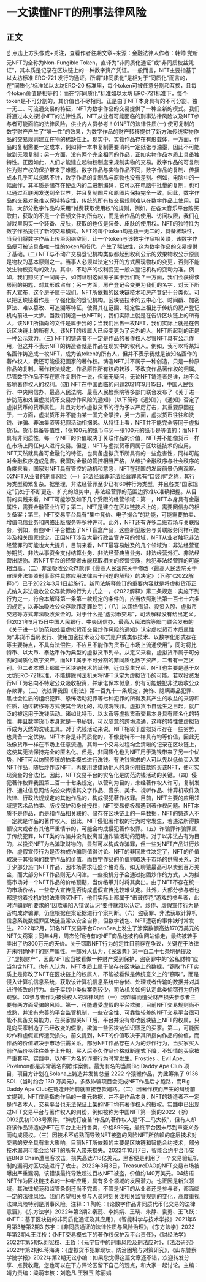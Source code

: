 # 一文读懂NFT的刑事法律风险
## 正文
☝ 点击上方头像或+关注，查看作者往期文章~来源：金融法律人作者：韩帅 党新元NFT的全称为Non-Fungible Token，直译为“非同质化通证”或“非同质权益凭证”，其本质是记录在区块链上的一种数字资产凭证。一般而言，NFT主要指基于以太坊标准 ERC-721 发行的通证。所谓“非同质化”是相对于“同质化”而言的，在“同质化”标准如以太坊ERC-20 标准里，每个token可被任意分割和互换，且每个token价值是相等的；而在“非同质化”标准如以太坊 ERC-721标准下，每个token是不可分割的，其价值也不尽相同。正是由于NFT本身具有的不可分割、独一无二、可流通交易的特征，NFT为数字作品的交易提供了一种全新的模式。我们将通过本文探讨NFT的法律性质，NFT从业者可能面临的刑事法律风险以及NFT参与者可能面临的法律风险，供业内人员参考！01NFT的法律性质(一) 使可复制的数字财产产生了“唯一性”的效果，为数字作品的财产转移提供了新方法传统实物作品的交易规则建立在物的稀缺性上。现实中，实物作品存在有形载体，一方面，作品的复制需要一定成本，例如将一本书复制需要消耗一定纸张与油墨，因此不可能做到无限复制；另一方面，没有两个完全相同的作品，正如实物作品本质上具备独特性。正因如此，人们才能建立起物权制度来规制实物的交易。数字作品的可复制性为财产权的保护带来了难题。数字作品与实物作品不同，数字作品的复制、传播成本几乎可以忽略不计，数字作品的复制品与原物也没有差别。例如，电脑中的一幅画作，其本质是储存在硬盘内的二进制编码，它可以在电脑中批量的复制，也可以通过互联网发送到全世界，并且复制图片和原图片保持完全一致。因此，数字作品的交易对象难以保持特定性，传统的所有权交易规则难以在数字作品上使用。目前，大部分数字作品均采用“付费获取使用权”的规则，例如，在各大音乐平台购买歌曲，获取的不是一个音频文件的所有权，而是该作品的使用、访问权限，我们在游戏里购买一个装备、皮肤，获取的也仅是装备、皮肤的使用权。NFT的独特性为数字作品提供了新的交易模式。NFT的每个token均是独一无二的，具备稀缺性，当我们将数字作品上传至网络空间，让一个token与该数字作品相关联，该数字作品便可被该具备唯一性的token所指代，产生了稀缺性，这为数字作品的交易提供了基础。(二) NFT与不动产交易登记机构类似都起到权利公示的效果物权公示原则是物权的基本原则之一。当事人必须以法定公开的方式展现物权的变更，否则不能发生物权变动的效力。其中，不动产的权利变更一般以登记机构的变动为准。例如，我们购买了一间房子，如何证明这间房子属于我们呢？一方面，我们会获得该房间的钥匙，对其形成占有；另一方面，房产登记会变更为我们的名字，对天下所有人宣布，这个房子属于我们。NFT所依赖的区块链技术和房产登记十分类似，可以把区块链看作是一个强化版的登记机构。区块链技术的去中心化、时间戳、加密算法、难以篡改、可追溯等特征，使得其在范围、稳定性上相比于传统的房产登记机构前进一大步。当我们铸造一枚NFT时，我们实际上就是在告诉区块链上的所有人，该NFT所指向的文件是属于我的；当我们出售一枚NFT，我们实际上就是在告诉区块链上的所有人，该NFT的权属人已经变更为了另外的人。NFT所起到的正是一种公示效力。(三) NFT的铸造者不一定是作品的著作权人尽管NFT具有公示作用，但这并不表示NFT的铸造者就是作品在现实中的权利人。例如，我可以将某知名画作铸造成一枚NFT，成为该token的所有人，但并不表示我就是该知名画作的著作权人，我还可能侵犯画家的著作权。铸造NFT并不属于一种创造，只是一种原作品的复制。著作权法规定，作品原件所有权的转移，不改变作品著作权的归属。尽管数字作品不存在原件复制件一说，但毫无疑问，无论NFT铸造者是谁，均不会影响著作权人的权利。(四) NFT在中国面临的问题2021年9月15日，中国人民银行、中央网信办、最高人民法院、最高人民检察院等多部门联合发布了《关于进一步防范和处置虚拟货币交易炒作风险的通知》（以下简称《通知》），《通知》否定了虚拟货币的货币属性，并且对炒作虚拟货币的行为予以严厉打击，其重要原因在于，一方面，虚拟货币并不能由某一国完全掌控，另一方面，虚拟货币往往和洗钱、诈骗、非法集资等犯罪活动相捆绑。从特征上看，NFT并不能完全等同于虚拟货币。货币具备等值性，1张100元的纸币与另一张100元的纸币是等值的；而NFT具有非同质性，每一个NFT的价值取决于关联作品的价值，NFT并不能像货币一样在市场上同任何人进行交易。但是，NFT与虚拟货币同属于区块链技术的应用，NFT天然就具备可金融化的特征，也具备虚拟货币所具有的一些危害性，同样可能对金融秩序造成危害。我国对金融的管控相当严格，从维护金融秩序与社会秩序的角度来看，国家对NFT具有管控的动机和意愿，NFT在我国的发展前景仍需观察。02NFT从业者的刑事风险（一）非法经营罪非法经营罪素有“口袋罪”之称，其行为类型纷繁复杂。据整理，非法经营罪至少已有60种行为类型，并且各类“国家规定”仍处于不断更迭、扩充的趋势中，非法经营罪的范围边界难以准确把握。从目前的实践来看，NFT可能涉及如下几个受限的经营领域：第一，NFT本身具有金融属性，需要金融营业许可；第二，NFT是建立在区块链技术上的，需要网信办的相关备案；第三，NFT交易平台具有“集中竞价、电子撮合”的功能，可能需要拍卖、增值电信业务和网络出版服务等多种许可。此外，NFT还有许多二级市场与关联服务，例如，有些NFT平台推出了NFT盲盒产品，这些新型服务与关联服务同样可能涉及相关国家规定。正因NFT涉及大量行政监管许可的领域，NFT从业者触犯非法经营罪的可能也大大提升。目前来看，NFT最容易触及的几个领域为：非法经营证券期货、非法从事资金支付结算业务、非法经营典当业务、非法经营外汇、非法经营出版物。若NFT平台的经营者未能获取相关的经营资质，触犯非法经营罪的可能相当高。（二）非法吸收公众存款罪《最高人民法院关于修改〈最高人民法院关于审理非法集资刑事案件具体应用法律若干问题的解释〉的决定》（下称“《2022解释》”）已于2022年3月1日起施行。新司法解释修订的重要内容就是将虚拟货币正式纳入非法吸收公众存款罪的行为方式之一。《2022解释》第二条规定：实施下列行为之一，符合本解释第一条第一款规定的条件的，应当依照刑法第一百七十六条的规定，以非法吸收公众存款罪定罪处罚：（八）以网络借贷、投资入股、虚拟币交易等方式非法吸收资金的。对于什么是“虚拟币交易”，司法解释没有给出定义。但2021年9月15日中国人民银行、中央网信办、最高人民法院等部门联合发布的《关于进一步防范和处置虚拟货币交易炒作风险的通知》认定虚拟货币本质属性为“非货币当局发行、使用加密技术及分布式账户或类似技术、以数字化形式存在等主要特点，不具有法偿性，不应且不能作为货币在市场上流通使用”，同时将比特币、以太币、泰达币作为典型的虚拟货币列举。从定义来看，虚拟货币属于可分割的同质化数字资产，而NFT属于不可分割的非同质化数字资产，二者有一定区别。但二者本质上都属于区块链技术的延伸，近似孪生兄弟，NFT也主要是基于以太坊ERC-721标准，不能排除司法机关将NFT认定为虚拟货币的可能。若以投资发行NFT为名向不特定公众吸收投资，并承诺保本付息，仍有可能触犯非法吸收公众存款罪。（三）洗钱罪我国《刑法》第一百九十一条规定，掩饰、隐瞒毒品犯罪、黑社会性质的组织犯罪、恐怖活动犯罪等七种犯罪的所得及其产生的收益的来源和性质，通过转移等方式使其合法化的，构成洗钱罪。虚拟货币自诞生之日起，就广泛的被运用于洗钱活动。诸如比特币、以太币等虚拟货币交易本身具有匿名化的特性，并且数字货币本身就是一串秘钥，可以随意的跨境流通，这样的特性使虚拟货币成为天然的洗钱工具。对于洗钱活动来说，NFT相较于虚拟货币存在一些劣势，也具备一定优势。NFT本身是非同质化的，不像比特币一样具有均等价值，因此无法像货币一样在市场上任意流通，其每一个交易过程均会清晰的记录在区块链上，这使其无法保持完全的匿名化。但是，非同质化也为NFT用于洗钱带来了另一个优势，NFT可以仿照传统的拍卖模式进行洗钱。有洗钱需求的人可以先以低价买入某NFT作品，随后炒作该NFT，再使用或借助他人的身份用赃款购买该NFT，便可实现资金的合法化。因此，NFT交易平台的实名化是防范洗钱活动的关键。（四）侵犯著作权罪我国第二百一十七条规定，以营利为目的，未经著作权人许可，复制发行、通过信息网络向公众传播其文字作品、音乐、美术、视听作品、计算机软件及法律、行政法规规定的其他作品的，构成侵犯著作权罪。目前，NFT主要的应用领域是艺术品拍卖、版权保护和身份授权，NFT交易便极易遇到著作权问题。NFT本质不是作品，而是和作品相关联的、储存在区块链上的一串数据，NFT的铸造人不一定就是作品的著作权人。因此，NFT侵犯著作权的行为时常发生，若违法所得数额较大或者有其他严重情节的，可能会构成侵犯著作权罪。（五）诈骗罪诈骗罪属于传统犯罪，NFT类的诈骗并没有脱离普通诈骗活动的范畴。对于以非法占有为目的，以投资NFT为名骗取财物的，显然可以构成诈骗罪，但一些对NFT产品进行炒作、虚假宣传行为是否构成诈骗则值得讨论。NFT的非同质性决定了，NFT的价值取决于其指向的数字作品的价值，而数字作品的价值则取决于市场的供需关系，对于少部分热门NFT作品，因市场需求旺盛价格奇高，如无聊猿最高可以卖到百万美金，而大部分NFT作品则无人问津。一些投机分子会通过抱团炒作的方式，人为拔高市场对一个NFT作品的价格预期，当价格攀升时将其卖出。由于NFT不存在统一的市场价格，一些夸大宣传是否构成虚假宣传比较难认定。此外，大部分参与者也都是抱着投机的想法来购买NFT，他们实际上都属于“击鼓传花”游戏的参与者，此时诈骗罪所要求的“因欺骗陷入错误认识”要件就难以认定。炒作、虚假宣传行为是否构成诈骗罪，仍应根据在案证据进行个案判断。（六）盗窃罪、非法获取计算机信息系统数据罪区块链虽常以安全自称，但数字钱包、NFT遭窃的事件缺时常发生。2022年2月，知名NFT交易平台OpenSea上发生了涉案数额高达170万美元的NFT失窃案；同年4月，周杰伦所持有的NFT商品也被钓鱼网站偷走，最终被转手卖出了约300万元的天价。关于窃取NFT行为的定性目前存在争议，关键在于法律并未明确NFT的财产属性。一部分人认为，《民法典》第一百二十七条明确提及了“虚拟财产”，因此NFT应当被看做一种财产受到保护，盗窃罪中的“公私财物”应当包含NFT。也有人认为，NFT本质上属于储存在区块链上的数据，“窃取”NFT实质上是修改了NFT在区块链上的权属人，不能被看做是传统意义上的“窃取”，而是侵入计算机信息系统，获取该计算机信息系统中存储、处理或者传输的数据并对其进行修改的行为。由于实践中类似案例较少，司法机关如何认定此类偷窃行为仍待观察。03参与者作为被侵权人的法律风险（一）因诈骗而遭受财产损失参与者主要有两方面受骗的风险。第一，可能遭受虚假的平台欺骗，目前NFT交易规则尚不成熟，并没有完善的平台监管机制，一些安全性、可靠性较差的NFT交易平台很可能不具备交易能力。在买家购买NFT后，平台并没有修改区块链上NFT的权属，只是向买家制造了已经改变的假象，欺骗一些区块链知识匮乏的买家。第二，可能因炒作和虚假宣传遭受损失，前文提到，NFT的价值取决于其所指向作品的价值，而作品的价值取决于市场供需关系，部分NFT作品存在人为的炒作行为，当买家买入前作品价格往往处于上升期，买入后不久作品价格就断崖式下降，不知情的买家被严重套牢。实践中，以NFT为名的诈骗行为时常发生。Frosties 、Evil Ape、Pixelmon都是非常著名的欺诈案例。最为有名的当属Big Daddy Ape Club 项目，项目方计划在Solana上铸造并发售总量 2222 个猿猴作品，为此筹集了 9136 SOL（当时约合 130 万美元）。多数诈骗项目会完成NFT作品后才跑路，而Big Daddy Ape Club在铸造开始前就直接卷款跑路。（二）因著作权而产生的纠纷前文提到，NFT仅是指向作品的一串元数据，并不是作品本身，NFT的铸造者不一定是作者本人，交易平台也无法保证上架的NFT均有著作权人的授权。实践中已出现过NFT交易平台与著作权人的纠纷，例如被称为中国NFT第一案的2022（浙）0192民初1008号案件，“胖虎打疫苗”作品的著作权人是“不二马大叔”，但有人却将该作品铸造成NFT在平台上进行售卖，价格899元，最终平台因未尽到审查义务而构成侵权。（三）因技术不成熟而导致NFT被盗的风险NFT所依赖的底层技术对交易的安全具有重大影响。目前NFT所依赖的主要是区块链和智能合约技术，部分技术漏洞可能会给NFT的所有人带来损失。2022年10月7日，智能合约平台币安链BNB Chain遭黑客攻击，损失高达7.18亿美元，黑客便是利用了一个交易验证机制的漏洞对区块链进行了攻击。2022年3月3日，TreasureDAO的NFT交易市场被曝出严重漏洞，该错误最终导致超过百枚NFT被盗，价值约140万美元。04结语NFT作为区块链技术的一种新应用，具有多个领域的发展潜力。也正因是新兴领域，其法律规范和监管条例还尚不完善，不管是NFT的从业者还是参与者，都面临一定的法律风险。我们希望相关参与人员时刻关注相关监管规则的变化，高度重视法律风险特别是刑事风险。注释：1.陶乾：《论数字作品非同质代币化交易的法律意涵》，《东方法学》2022年第2期2.秦蕊、李娟娟、王晓、朱静、袁勇、王飞跃：《NFT：基于区块链的非同质化通证及其应用》，《智能科学与技术学报》2021年6月第3卷第2期3.苏宇：《非同质通证的法律性质与风险治理》，《东方法学》2022年第2期4.王江桥：《NFT交易模式下的著作权保护及平台责任》，《财经法学》2022年第5期5.刘宪权、王哲：《元宇宙中的刑事风险及刑法应对》，《法治研究》2022年第2期6.蒋海涛：《虚拟货币犯罪现状、防治困境与对策研究》，《山东警察学院学报》2022年第2期无讼小编：如果您觉得这篇文章还不错，欢迎转发分享、点赞收藏，您也可以在下方评论区留下自己的观点，和大家一起讨论。主编：靖力责编：梁萌审核：刘逸凡 王雅玉 陈丽娟